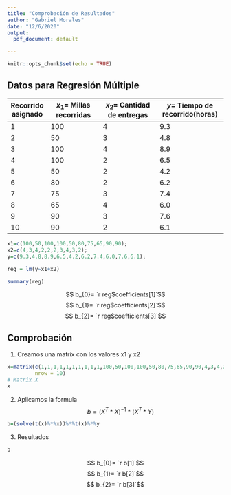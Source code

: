 ```yaml
---
title: "Comprobación de Resultados"
author: "Gabriel Morales"
date: "12/6/2020"
output:
  pdf_document: default

---
```


```r
knitr::opts_chunk$set(echo = TRUE)
```

## Datos para Regresión Múltiple

Recorrido asignado | $x_{1}=$ Millas recorridas |$x_{2}=$ Cantidad de entregas | $y=$ Tiempo de recorrido(horas) 
-------------------|---------------------------|-----------------------------|----------------------------------
        1          |          100              |          4                  |        9.3
        2          |          50               |          3                  |        4.8
        3          |          100              |          4                  |        8.9
        4          |          100              |          2                  |        6.5
        5          |          50               |          2                  |        4.2
        6          |          80               |          2                  |        6.2
        7          |          75               |          3                  |        7.4
        8          |          65               |          4                  |        6.0
        9          |          90               |          3                  |        7.6
        10         |          90               |          2                  |        6.1

```r
x1=c(100,50,100,100,50,80,75,65,90,90);
x2=c(4,3,4,2,2,2,3,4,3,2);
y=c(9.3,4.8,8.9,6.5,4.2,6.2,7.4,6.0,7.6,6.1);

reg = lm(y~x1+x2)

summary(reg)

```

$$ b_{0}= `r reg$coefficients[1]`$$
$$ b_{1}= `r reg$coefficients[2]`$$
$$ b_{2}= `r reg$coefficients[3]`$$


## Comprobación

1. Creamos una matrix con los valores x1 y x2
```r

x=matrix(c(1,1,1,1,1,1,1,1,1,1,100,50,100,100,50,80,75,65,90,90,4,3,4,2,2,2,3,4,3,2),
         nrow = 10)
# Matrix X
x
```
2. Aplicamos la formula
$$b=(X^{T}*X)^{-1}*(X^{T}*Y)$$

```r
b=(solve(t(x)%*%x))%*%t(x)%*%y

```

3. Resultados
```r
b
```


$$ b_{0}= `r b[1]`$$
$$ b_{1}= `r b[2]`$$
$$ b_{2}= `r b[3]`$$

